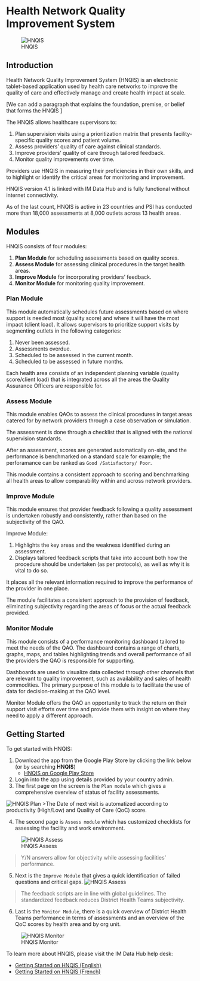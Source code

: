# Health Network Quality Improvement System {#hnqis}

![HNQIS](images/hnqis.png)

## Introduction

Health Network Quality Improvement System (HNQIS) is an electronic tablet-based application used by health care networks to improve the quality of care and effectively manage and create health impact at scale. 

[We can add a paragraph that explains the foundation, premise, or belief  that forms the HNQIS ]

The HNQIS allows healthcare supervisors to:

1.    Plan supervision visits using a prioritization matrix that presents facility-specific quality scores and patient volume.
2.    Assess providers' quality of care against clinical standards.
3.    Improve providers' quality of care through tailored feedback.
4.    Monitor quality improvements over time.

Providers use HNQIS in measuring their proficiencies in their own skills, and to highlight or identify the critical areas for monitoring and improvement.

HNQIS version 4.1 is linked with IM Data Hub and is fully functional without internet connectivity. 

As of the last count, HNQIS is active in 23 countries and PSI has conducted more than 18,000 assessments at 8,000 outlets across 13 health areas. 

## Modules
HNQIS consists of four modules:

1. **Plan Module** for scheduling assessments based on quality scores. 
2. **Assess Module** for assessing clinical procedures in the target health areas.  
3. **Improve Module** for incorporating providers' feedback.
4. **Monitor Module** for monitoring quality improvement.

### Plan Module

This module automatically schedules future assessments based on where support is needed most (quality score) and where it will have the most impact (client load). It allows supervisors to prioritize support visits by segmenting outlets in the following categories:

1. Never been assessed.
2. Assessments overdue.
3. Scheduled to be assessed in the current month.
4. Scheduled to be assessed in future months.

Each health area consists of an independent planning variable (quality score/client load) that is integrated across all the areas the Quality Assurance Officers are responsible for.

### Assess Module
This module enables QAOs to assess the clinical procedures in target areas catered for by network providers through a case observation or simulation. 

The assessment is done through a checklist that is aligned with the national supervision standards.

After an assessment, scores are generated automatically on-site, and the performance is benchmarked on a standard scale for example; the perforamance can be ranked as `Good /Satisfactory/ Poor`. 

This module contains a consistent approach to scoring and benchmarking all health areas to allow comparability within and across network providers.

### Improve Module
This module ensures that provider feedback following a quality assessment is undertaken robustly and consistently, rather than based on the subjectivity of the QAO. 

Improve Module:

1. Highlights the key areas and the weakness identified during an assessment.
2. Displays tailored feedback scripts that take into account both how the procedure should be undertaken (as per protocols), as well as why it is vital to do so.

It places all the relevant information required to improve the performance of the provider in one place. 

The module facilitates a consistent approach to the provision of feedback, eliminating subjectivity regarding the areas of focus or the actual feedback provided.

### Monitor Module
This module consists of a performance monitoring dashboard tailored to meet the needs of the QAO. The dashboard contains a range of charts, graphs, maps, and tables highlighting trends and overall performance of all the providers the QAO is responsible for supporting. 

Dashboards are used to visualize data collected through other channels that are relevant to quality improvement, such as availability and sales of health commodities. The primary purpose of this module is to facilitate the use of data for decision-making at the QAO level.

Monitor Module offers the QAO an opportunity to track the return on their support visit efforts over time and provide them with insight on where they need to apply a different approach.

## Getting Started

To get started with HNQIS: 

1. Download the app from the Google Play Store by clicking the link below (or by searching **HNQIS**)
    * [HNQIS on Google Play Store](https://play.google.com/store/apps/details?id=org.eyeseetea.malariacare.hnqis_ng)
2. Login into the app using details provided by your country admin.
3. The first page on the screen is the `Plan module` which gives a comprehensive overview of status of facility assessments. 

![HNQIS Plan](images/hnqis-plan.jpg)
>The Date of next visit is automatized according to productivity (High/Low) and Quality of Care (QoC) score.

4. The second page is `Assess module` which has customized checklists for assessing the facility and work environment. 

![HNQIS Assess](images/hnqis-assess.jpg)

>Y/N answers allow for objectivity while assessing facilities' performance.

5. Next is the `Improve Module` that gives a quick identification of failed questions and critical gaps. 
![HNQIS Assess](images/hnqis-improve.jpg)

>The feedback scripts are in line with global guidelines. The standardized feedback reduces District Health Teams subjectivity.

6. Last is the `Monitor Module`, there is a quick overview of District Health Teams performance in terms of assessments and an overview of the QoC scores by health area and by org unit.

![HNQIS Monitor](images/hnqis-monitor.jpg)

To learn more about HNQIS, please visit the IM Data Hub help desk:

* [Getting Started on HNQIS (English)](https://imdatahub.freshdesk.com/en/support/solutions/articles/47001032548-getting-started-on-hnqis)
* [Getting Started on HNQIS (French)](https://imdatahub.freshdesk.com/fr/support/solutions/articles/47001032548-getting-started-on-hnqis)
